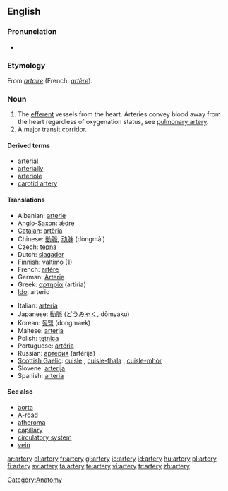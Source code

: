 ==English==

===Pronunciation===
*{{audio|en-us-artery.ogg|Audio (US)}}

===Etymology===
From {{OF.}} ''[[artaire]]'' (French: ''[[artère]]'').

===Noun===
{{wikipedia}}
{{en-noun|arteries}}

# The [[efferent]] vessels from the heart. Arteries convey blood away from the heart regardless of oxygenation status, see [[pulmonary artery]].
# A major transit corridor.

====Derived terms====
*[[arterial]]
*[[arterially]]
*[[arteriole]]
*[[carotid artery]]

====Translations====
{{trans-top|efferent vassels from the heart}}
*Albanian: [[arterie]]
*[[Anglo-Saxon]]: [[ǽdre]] {{f}}
*[[Catalan]]: [[artèria]] {{f}}
*Chinese: [[動脈]], [[动脉]] (dòngmài)
*Czech: [[tepna]] {{f}}
*Dutch: [[slagader]] {{m}}
*Finnish: [[valtimo]] (1)
*French: [[artère]] {{f}}
*German: [[Arterie]] {{f}}
*Greek: [[αρτηρία]] (artiría) {{f}}
*[[Ido]]: arterio
{{trans-mid}}
*Italian: [[arteria]] {{f}}
*Japanese: [[動脈]] ([[どうみゃく]], dōmyaku)
*Korean: [[동맥]] (dongmaek)
*Maltese: [[arterja]]
*Polish: [[tętnica]] {{f}}
*Portuguese: [[artéria]] {{f}}
*Russian: [[артерия]] (artérija) {{f}}
*[[Scottish Gaelic]]: [[cuisle]] {{f}}, [[cuisle-fhala]] {{f}}, [[cuisle-mhòr]] {{f}}
*Slovene: [[arterija]] {{f}}
*Spanish: [[arteria]] {{f}}
{{trans-bottom}}

====See also====
*[[aorta]]
*[[A-road]]
*[[atheroma]]
*[[capillary]]
*[[circulatory system]]
*[[vein]]

[[Category:Anatomy]]

[[ar:artery]]
[[el:artery]]
[[fr:artery]]
[[gl:artery]]
[[io:artery]]
[[id:artery]]
[[hu:artery]]
[[pl:artery]]
[[fi:artery]]
[[sv:artery]]
[[ta:artery]]
[[te:artery]]
[[vi:artery]]
[[tr:artery]]
[[zh:artery]]